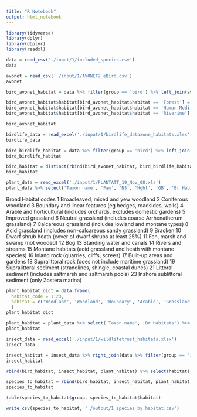 ```yaml
---
title: "R Notebook"
output: html_notebook
---
```


```r
library(tidyverse)
library(dplyr)
library(dbplyr)
library(readxl)
```

```r
data = read_csv('./input/1/included_species.csv')
data
```

```r
avonet = read_csv('./input/1/AVONET2_eBird.csv')
avonet
```

```r
bird_avonet_habitat = data %>% filter(group == 'bird') %>% left_join(avonet, by = c('scientific name' = 'Species2')) %>% select('common name', 'scientific name', Habitat, group) %>% rename(common_name='common name', scientific_name='scientific name', habitat = Habitat)

bird_avonet_habitat$habitat[bird_avonet_habitat$habitat == 'Forest'] = 'Woodland'
bird_avonet_habitat$habitat[bird_avonet_habitat$habitat == 'Human Modified'] = 'Built-Up'
bird_avonet_habitat$habitat[bird_avonet_habitat$habitat == 'Riverine'] = 'Wetlands'

bird_avonet_habitat
```
```r
birdlife_data = read_excel('./input/1/birdlife_datazone_habitats.xlsx')
birdlife_data
```

```r
bird_birdlife_habitat = data %>% filter(group == 'bird') %>% left_join(birdlife_data) %>% select('common name', 'scientific name', habitat, group) %>% rename(common_name='common name', scientific_name='scientific name')
bird_birdlife_habitat
```
```r
bird_habitat = distinct(rbind(bird_avonet_habitat, bird_birdlife_habitat))
bird_habitat
```

```r
plant_data = read_excel('./input/1/PLANTATT_19_Nov_08.xls')
plant_data %>% select('Taxon name', 'Fam', 'NS', 'Hght', 'GB', 'Br Habitats') %>% right_join(data %>% filter(group == 'plant'), by = c('Taxon name' = 'scientific name'))
```

Broad Habitat codes
1   Broadleaved, mixed and yew woodland
2   Coniferous woodland
3   Boundary and linear features (eg hedges, roadsides, walls)
4   Arable and horticultural (includes orchards, excludes domestic gardens)
5   Improved grassland
6   Neutral grassland (includes coarse Arrhenatherum grassland)
7   Calcareous grassland (includes lowland and montane types)
8   Acid grassland (includes non-calcareous sandy grassland)
9   Bracken
10   Dwarf shrub heath (cover of dwarf shrubs at least 25%)
11   Fen, marsh and swamp (not wooded)
12   Bog
13   Standing water and canals
14   Rivers and streams
15   Montane habitats (acid grassland and heath with montane species)
16   Inland rock (quarries, cliffs, screes)
17   Built-up areas and gardens
18   Supralittoral rock (does not include maritime grassland)
19   Supralittoral sediment (strandlines, shingle, coastal dunes)
21   Littoral sediment (includes saltmarsh and saltmarsh pools)
23   Inshore sublittoral sediment (only Zostera marina)
```r
plant_habitat_dict = data.frame(
  habitat_code = 1:23,
  habitat = c('Woodland', 'Woodland', 'Boundary', 'Arable', 'Grassland', 'Grassland', 'Grassland', 'Grassland', 'Bracken', 'Shrub', 'Wetlands', 'Wetlands', 'Wetlands', 'Wetlands', 'Mountain', 'Rock', 'Built-Up', 'Rock', 'Sediment', NA, 'Saltmarsh', NA, 'Inshore')
  )
plant_habitat_dict
```

```r
plant_habitat = plant_data %>% select('Taxon name', 'Br Habitats') %>% rename(habitat_code = 'Br Habitats') %>% right_join(data %>% filter(group == 'plant'), by = c('Taxon name' = 'scientific name')) %>% separate_rows(habitat_code, convert = TRUE, sep = ",") %>% left_join(plant_habitat_dict, by = c('habitat_code' = 'habitat_code')) %>% select('common name', 'Taxon name', 'habitat', group) %>% rename(common_name='common name', scientific_name='Taxon name')
plant_habitat 
```

```r
insect_data = read_excel('./input/1/wildlifetrust_habitats.xlsx')
insect_data
```

```r
insect_habitat = insect_data %>% right_join(data %>% filter(group == 'insect')) %>% select('common name', 'scientific name', 'habitat', group) %>% rename(common_name='common name', scientific_name='scientific name')
insect_habitat
```
```r
rbind(bird_habitat, insect_habitat, plant_habitat) %>% select(habitat) %>% filter(!is.na(habitat)) %>% distinct()
```

```r
species_to_habitat = rbind(bird_habitat, insect_habitat, plant_habitat) %>% filter(habitat %in% c('Woodland', 'Wetlands', 'Built-Up', 'Arable', 'Rock', 'Shrub', 'Grassland'))
species_to_habitat
```

```r
table(species_to_habitat$group, species_to_habitat$habitat)
```

```r
write_csv(species_to_habitat, './output/1_species_by_habitat.csv')
```
